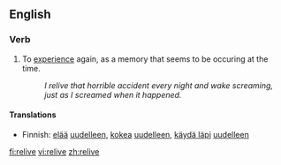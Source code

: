 ==English==

===Verb===
{{en-verb|relives|reliving|relived|relived}}

# To [[experience]] again, as a memory that seems to be occuring at the time.
#:''I relive that horrible accident every night and wake screaming, just as I screamed when it happened.''

====Translations====
{{trans-top|To experience again}}
*Finnish: [[elää]] [[uudelleen]], [[kokea]] [[uudelleen]], [[käydä läpi]] [[uudelleen]]
{{trans-mid}}
{{trans-bottom}}

[[fi:relive]]
[[vi:relive]]
[[zh:relive]]